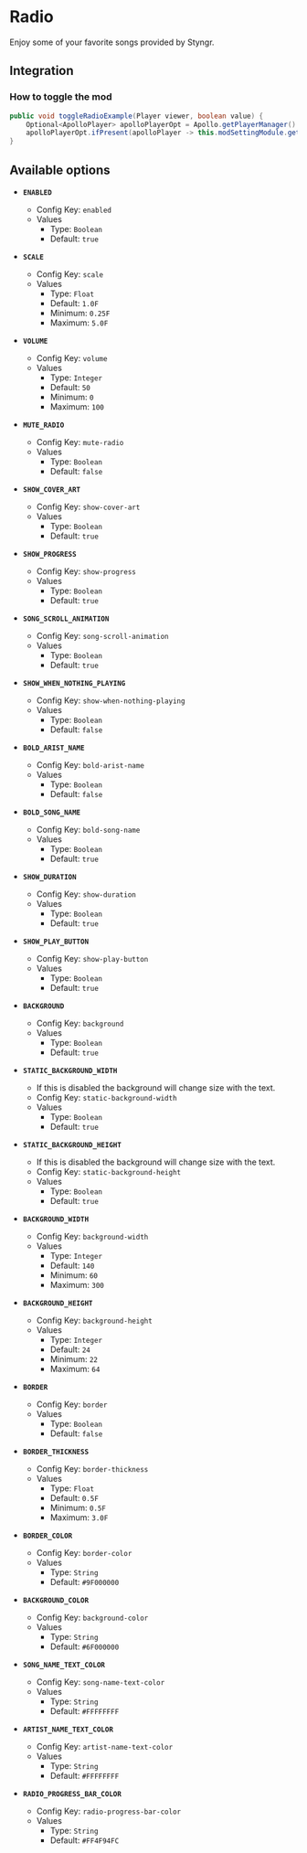 # Radio

Enjoy some of your favorite songs provided by Styngr.

## Integration

### How to toggle the mod

```java
public void toggleRadioExample(Player viewer, boolean value) {
    Optional<ApolloPlayer> apolloPlayerOpt = Apollo.getPlayerManager().getPlayer(viewer.getUniqueId());
    apolloPlayerOpt.ifPresent(apolloPlayer -> this.modSettingModule.getOptions().set(apolloPlayer, ModRadio.ENABLED, value));
}
```

## Available options

- __`ENABLED`__
    - Config Key: `enabled`
    - Values
        - Type: `Boolean`
        - Default: `true`

- __`SCALE`__
    - Config Key: `scale`
    - Values
        - Type: `Float`
        - Default: `1.0F`
        - Minimum: `0.25F`
        - Maximum: `5.0F`

- __`VOLUME`__
    - Config Key: `volume`
    - Values
        - Type: `Integer`
        - Default: `50`
        - Minimum: `0`
        - Maximum: `100`

- __`MUTE_RADIO`__
    - Config Key: `mute-radio`
    - Values
        - Type: `Boolean`
        - Default: `false`

- __`SHOW_COVER_ART`__
    - Config Key: `show-cover-art`
    - Values
        - Type: `Boolean`
        - Default: `true`

- __`SHOW_PROGRESS`__
    - Config Key: `show-progress`
    - Values
        - Type: `Boolean`
        - Default: `true`

- __`SONG_SCROLL_ANIMATION`__
    - Config Key: `song-scroll-animation`
    - Values
        - Type: `Boolean`
        - Default: `true`

- __`SHOW_WHEN_NOTHING_PLAYING`__
    - Config Key: `show-when-nothing-playing`
    - Values
        - Type: `Boolean`
        - Default: `false`

- __`BOLD_ARIST_NAME`__
    - Config Key: `bold-arist-name`
    - Values
        - Type: `Boolean`
        - Default: `false`

- __`BOLD_SONG_NAME`__
    - Config Key: `bold-song-name`
    - Values
        - Type: `Boolean`
        - Default: `true`

- __`SHOW_DURATION`__
    - Config Key: `show-duration`
    - Values
        - Type: `Boolean`
        - Default: `true`

- __`SHOW_PLAY_BUTTON`__
    - Config Key: `show-play-button`
    - Values
        - Type: `Boolean`
        - Default: `true`

- __`BACKGROUND`__
    - Config Key: `background`
    - Values
        - Type: `Boolean`
        - Default: `true`

- __`STATIC_BACKGROUND_WIDTH`__
    - If this is disabled the background will change size with the text.
    - Config Key: `static-background-width`
    - Values
        - Type: `Boolean`
        - Default: `true`

- __`STATIC_BACKGROUND_HEIGHT`__
    - If this is disabled the background will change size with the text.
    - Config Key: `static-background-height`
    - Values
        - Type: `Boolean`
        - Default: `true`

- __`BACKGROUND_WIDTH`__
    - Config Key: `background-width`
    - Values
        - Type: `Integer`
        - Default: `140`
        - Minimum: `60`
        - Maximum: `300`

- __`BACKGROUND_HEIGHT`__
    - Config Key: `background-height`
    - Values
        - Type: `Integer`
        - Default: `24`
        - Minimum: `22`
        - Maximum: `64`

- __`BORDER`__
    - Config Key: `border`
    - Values
        - Type: `Boolean`
        - Default: `false`

- __`BORDER_THICKNESS`__
    - Config Key: `border-thickness`
    - Values
        - Type: `Float`
        - Default: `0.5F`
        - Minimum: `0.5F`
        - Maximum: `3.0F`

- __`BORDER_COLOR`__
    - Config Key: `border-color`
    - Values
        - Type: `String`
        - Default: `#9F000000`

- __`BACKGROUND_COLOR`__
    - Config Key: `background-color`
    - Values
        - Type: `String`
        - Default: `#6F000000`

- __`SONG_NAME_TEXT_COLOR`__
    - Config Key: `song-name-text-color`
    - Values
        - Type: `String`
        - Default: `#FFFFFFFF`

- __`ARTIST_NAME_TEXT_COLOR`__
    - Config Key: `artist-name-text-color`
    - Values
        - Type: `String`
        - Default: `#FFFFFFFF`

- __`RADIO_PROGRESS_BAR_COLOR`__
    - Config Key: `radio-progress-bar-color`
    - Values
        - Type: `String`
        - Default: `#FF4F94FC`

